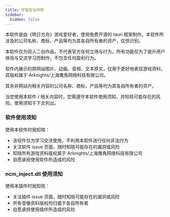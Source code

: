 ```yaml
---
title: 宇宙安全声明
sidebar:
  hidden: false
---
```


本软件是由《明日方舟》游戏爱好者，使用免费开源的 tauri 框架制作。本软件所涉及的公司名称、商标、产品等均为其各自所有者的资产，仅供识别。

本软件仅为同人二创作品，不代表官方任何立场与行为，所有功能仅为了提升用户体验与交流学习而制作，不包含任何盈利行为。

软件内展示的原网站图片、动画、音频、文本原文，仅用于更好地表现游戏资料，其版权属于 Arknights/上海鹰角网络科技有限公司。

其余非网站内相关内容的公司名称、商标、产品等均为其各自所有者的资产。

当您使用本软件 / 相关内容时，您需遵守本软件使用须知，并知晓可能存在的风险。使用须知于下文列出。

### 软件使用须知

使用本软件时我知晓：

- 该软件仅为学习交流使用，不利用本软件进行任何非法行为
- 关注软件 issue 页面，随时知晓可能存在的漏洞或风险
- 知晓所有游戏资料版权属于 Arknights/上海鹰角网络科技有限公司
- 自愿承担使用软件所造成的风险

### ncm_inject.dll 使用须知

使用本插件时我知晓：

- 关注插件 issue 页面，随时知晓可能存在的漏洞或风险
- 所有音像资料版权均归属于各自所有者
- 自愿承担使用插件所造成的风险
